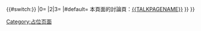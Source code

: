 {{#switch:{{{demospace|{{NAMESPACENUMBER}}}}}
|0={{mbox|type =delete| text =此模板不应用于条目。请考虑在讨论页添加{{tl|talkarchive}}代替。}}
|2|3=<!-- 使用者空間不適用G15，不需要此模板 -->
|#default={{mbox
  | text = <b>这是一个占位页面。</b><br>此模板用於避免该页面的[[Special:PrefixIndex/{{FULLPAGENAME}}/|子页面]]或[[{{TALKPAGENAME}}|讨论页]]由于主页面不存在而符合[[Wikipedia:快速删除方针#G15|快速刪除方针G15]]并因此被删除。<br />本頁面的子頁面：<br />{{Special:前缀索引/{{FULLPAGENAME}}/|{{#if:{{{hideredirects|}}}|hideredirects=1}}}}
本頁面的討論頁：[[{{TALKPAGENAME}}]]
}}<includeonly>[[Category:占位页面]]</includeonly>
}}<noinclude>
{{Documentation}}
</noinclude>